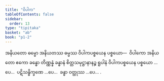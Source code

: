 ```yaml
---
title: "ဝိပါက"
tableOfContents: false
sidebar:
  order: 13
type: "tipitaka"
basket: "ab"
book: "p1-2"
---
```



<DynamicBreadcrumb />

<Division number="53" book="p1-2" e="ch" v="37" p="379">

<Paragraph number="2391" book="p1-2">
အနိယတော ဓမ္မော အနိယတဿ ဓမ္မဿ ဝိပါကပစ္စယေန ပစ္စယော—  ဝိပါကော အနိယတော ဧကော ခန္ဓော တိဏ္ဏန္နံ ခန္ဓာနံ စိတ္တသမုဋ္ဌာနာနဉ္စ ရူပါနံ ဝိပါကပစ္စယေန ပစ္စယော …ပေ…  ပဋိသန္ဓိက္ခဏေ …ပေ…  ခန္ဓာ ဝတ္ထုဿ …ပေ… .
</Paragraph>
</Division>